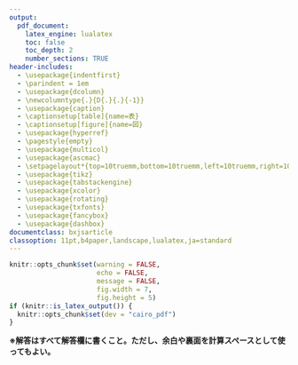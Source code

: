 ```yaml
---
output:
  pdf_document:
    latex_engine: lualatex
    toc: false
    toc_depth: 2
    number_sections: TRUE
header-includes:
  - \usepackage{indentfirst}
  - \parindent = 1em
  - \usepackage{dcolumn}
  - \newcolumntype{.}{D{.}{.}{-1}}
  - \usepackage{caption}
  - \captionsetup[table]{name=表}
  - \captionsetup[figure]{name=図}
  - \usepackage{hyperref}
  - \pagestyle{empty}
  - \usepackage{multicol}
  - \usepackage{ascmac}
  - \setpagelayout*{top=10truemm,bottom=10truemm,left=10truemm,right=10truemm}
  - \usepackage{tikz}
  - \usepackage{tabstackengine}
  - \usepackage{xcolor}
  - \usepackage{rotating}
  - \usepackage{txfonts}
  - \usepackage{fancybox}
  - \usepackage{dashbox}
documentclass: bxjsarticle
classoption: 11pt,b4paper,landscape,lualatex,ja=standard
---
```


```r
knitr::opts_chunk$set(warning = FALSE, 
                      echo = FALSE, 
                      message = FALSE,
                      fig.width = 7,
                      fig.height = 5)
if (knitr::is_latex_output()) {
  knitr::opts_chunk$set(dev = "cairo_pdf")
}
```
\renewcommand{\thefootnote}{}
\newcounter{kaunta}
\renewcommand{\thekaunta}{\arabic{kaunta}}
\newcommand{\kaunta}{\refstepcounter{kaunta}%
\thekaunta}
\def\question{\noindent\fbox{\large\makebox[1em]{\text{\kaunta}}} \hspace{1pt}}

\begin{flushleft}
\noindent
\large
2年生数学科1学期中間テスト
\end{flushleft}

\begin{flushright}
名前（\hspace{50mm}）
\end{flushright}

\vspace{1mm}
\hrule

**※解答はすべて解答欄に書くこと。ただし、余白や裏面を計算スペースとして使ってもよい。**

\begin{multicols}{2}
\question 次の空欄に入る言葉を下の語群ア〜キから選び、記号で答えなさい。

$2 \pi r$のように、数や文字についての乗法だけで作られた式を(1)という。$2 \pi r + 2 \pi$のように、単項式の和の形で表された式を(2)といい、そのひとつひとつの(1)を、(2)の(3)という。

(1)でかけられている文字の個数を、その式の(4)という。(2)では、各項の(4)のうちでもっとも大きいものをその多項式の(4)という。

また、$5x+7y-3x+6y$のように、文字の部分が同じである(3)を(5)という。

\begin{itembox}[l]{語群}
ア. 同類項 \hspace{5mm} イ. 合同式 \hspace{5mm} ウ. 多項式 \hspace{5mm} エ. 単項式 \hspace{5mm} オ. 1次式 \hspace{5mm} カ. 項 \hspace{5mm} キ. 次数 \hspace{5mm}
\end{itembox}

\vspace{5mm}

\question 多項式$3x^2 -5x -1$について、次の問に答えなさい。

(1) 項をすべていいなさい。  \hspace{5mm} (2) 何次式ですか。

\vspace{5mm}

\question 次の計算をしなさい。

(1) $3(x -2y) - 2(5x -y)$ \hspace{5mm} (2) $\dfrac{2a-b}{3} - \dfrac{5a -3b}{4}$ \hspace{5mm} (3) $6ab \div 2a \times (-3b)$

\vspace{25mm}

\question $x = -5, \, y = 3$のとき、$12x^2y \div 3x$の値を求めなさい。

\vspace{20mm}

\question 次の等式を[\hspace{3mm}]の中の文字について解きなさい。

(1) $4x + 3y = 12 \quad [y]$ \hspace{5mm}(2) $S = \dfrac{1}{2}ah \quad [a]$

\vspace{20mm}

\question 2けたの自然数の十の位を$x$、一の位を$y$とするとき、2けたの自然数はどのように表されますか。また、この自然数の十の位と一の位を入れかえた数はどの用に表されますか。$x$と$y$を使って表しなさい。

\vspace{5mm}

\question 連続する3つの自然数の和が3の倍数になることを下のように説明しました。下のア、イに当てはまる式を、それぞれ書き入れ、説明を完成させなさい。

\begin{screen}
連続する3つの自然数のうち、最も小さい数を$n$とすると、連続する3つの自然数は$n, \, n+1, \, n+2$と表される。したがって、それらの和は
$$
n + (n+1) + (n+2) = 3n + 3 = \fbox{ \mbox{ア} }
$$
\fbox{ イ }は整数だから、\fbox{ ア }は3の倍数である。

\end{screen}

\vspace{5mm}

\question 連続する3つの偶数の和がどんな数になるかを調べます。

\hspace{10mm} 10, 12, 14のとき\hspace{5mm}　$10 + 12 + 14 = 36$ \hspace{5mm} $\rightarrow$ \hspace{5mm} $36 = 6\times 6$

\hspace{10mm} 24, 26, 28のとき\hspace{5mm}　$24 + 26 + 28 = 78$ \hspace{5mm} $\rightarrow$ \hspace{5mm} $78 = 6\times 13$

\hspace{10mm} 36, 38, 40のとき\hspace{5mm}　$36 + 38 + 40 = 114$ \hspace{3mm} $\rightarrow$ \hspace{3mm} $114 = 6\times 19$

これらの結果から、\fbox{連続する3つの偶数の和は、6の倍数になる。}ことを予想しました。

(1) この予想がいつでも成り立つことを説明します。下の説明を完成しなさい。

\begin{screen}
整数を$n$として、最も小さい偶数を$2n$とすると、3つの偶数は、$2n, \, 2n+2, \, 2n + 4$と表される。それらの和は、

\begin{itembox}[l]{}
$\quad$

\vspace{10mm}

\end{itembox}
\end{screen}

(2) 連続した3つの偶数の和について、「連続する3つの偶数の和は、6の倍数になる。」ということから、連続する3つの偶数の和は、2や3の倍数になることもいえます。さらに、これらの性質以外にも成り立つ性質があります。上の予想のように「〜は、$\dots \dots$になる。」という形で書きなさい。




\end{multicols}



























